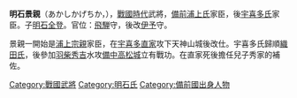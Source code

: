 '''明石景親'''（あかしかげちか，{{bd|?||?|}}），[[戰國時代_(日本)|戰國時代]]武將，[[備前|備前]][[浦上氏|浦上氏]]家臣，後[[宇喜多氏|宇喜多氏]]家臣。子[[明石全登|明石全登]]。官位：[[飛騨|飛騨]]守，後改[[伊予|伊予]]守。

景親一開始是[[浦上宗親|浦上宗親]]家臣，在[[宇喜多直家|宇喜多直家]]攻下天神山城後改仕。宇喜多氏歸順[[織田氏|織田氏]]，後參加[[羽柴秀吉|羽柴秀吉]]水攻[[備中|備中]][[高松城|高松城]]立有戰功。在直家死後擔任兒子秀家的補佐。

[[Category:戰國武將|Category:戰國武將]]
[[Category:明石氏|Category:明石氏]]
[[Category:備前國出身人物|Category:備前國出身人物]]